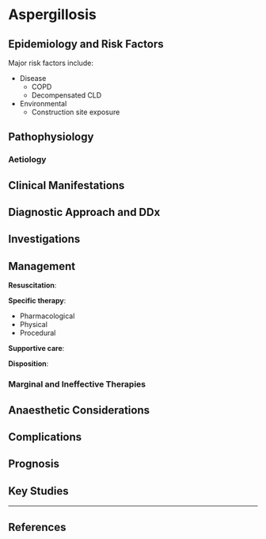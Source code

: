 # Aspergillosis



## Epidemiology and Risk Factors

Major risk factors include:

* Disease
    * COPD
    * Decompensated CLD
* Environmental
    * Construction site exposure 

## Pathophysiology

### Aetiology

## Clinical Manifestations

## Diagnostic Approach and DDx

## Investigations

## Management

**Resuscitation**:\

**Specific therapy**:

* Pharmacological
* Physical
* Procedural

**Supportive care**:

**Disposition**:

### Marginal and Ineffective Therapies

## Anaesthetic Considerations

## Complications

## Prognosis

## Key Studies


---

## References